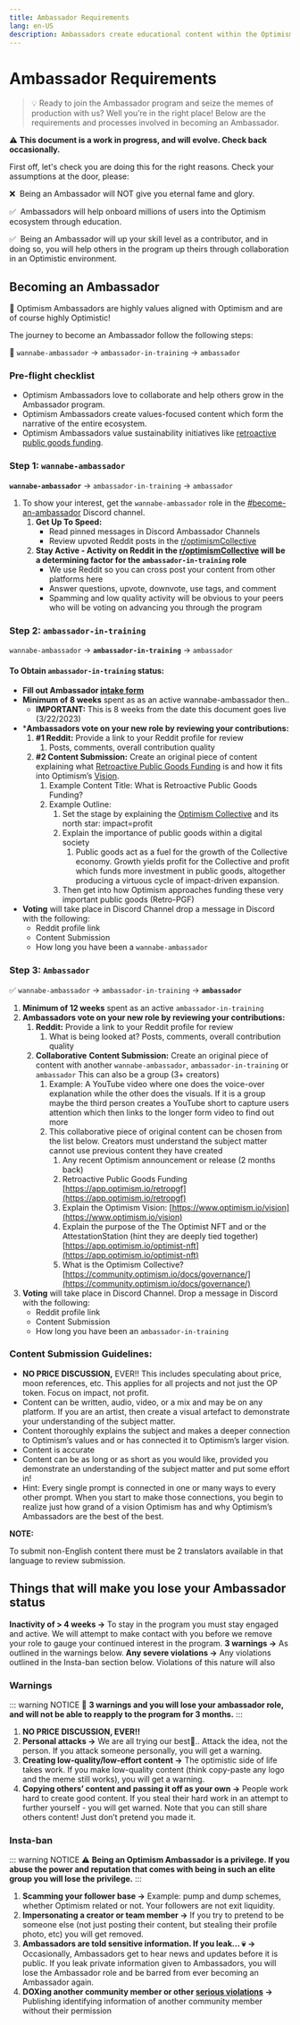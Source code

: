 ```yaml
---
title: Ambassador Requirements 
lang: en-US
description: Ambassadors create educational content within the Optimism Collective.
---
```


# Ambassador Requirements

> 💡 Ready to join the Ambassador program and seize the memes of production with us? Well you’re in the right place! Below are the requirements and processes involved in becoming an Ambassador.

⚠️ **This document is a work in progress, and will evolve. Check back occasionally.**

First off, let's check you are doing this for the right reasons. Check your assumptions at the door, please:

❌  Being an Ambassador will NOT give you eternal fame and glory.

✅  Ambassadors will help onboard millions of users into the Optimism ecosystem through education.

✅  Being an Ambassador will up your skill level as a contributor, and in doing so, you will help others in the program up theirs through collaboration in an Optimistic environment. 

## Becoming an Ambassador 

🚀 Optimism Ambassadors are highly values aligned with Optimism and are of course highly Optimistic!

The journey to become an Ambassador follow the following steps:

🦾 `wannabe-ambassador` → `ambassador-in-training` → `ambassador`

### Pre-flight checklist

* Optimism Ambassadors love to collaborate and help others grow in the Ambassador program.
* Optimism Ambassadors create values-focused content which form the narrative of the entire ecosystem.
* Optimism Ambassadors value sustainability initiatives like [retroactive public goods funding](https://app.optimism.io/retropgf).

### Step 1: `wannabe-ambassador`

**`wannabe-ambassador`** → `ambassador-in-training` → `ambassador`

1. To show your interest, get the `wannabe-ambassador` role in the [#become-an-ambassador](https://discord.com/channels/667044843901681675/973588280715141192) Discord channel. 
    1. **Get Up To Speed:**
        - Read pinned messages in Discord Ambassador Channels
        - Review upvoted Reddit posts in the [r/optimismCollective](https://www.reddit.com/r/optimismCollective/)
    2. **Stay Active - Activity on Reddit in the [r/optimismCollective](https://www.reddit.com/r/optimismCollective/) will be a determining factor for the `ambassador-in-training` role** 
        - We use Reddit so you can cross post your content from other platforms here
        - Answer questions, upvote, downvote, use tags, and comment
        - Spamming and low quality activity will be obvious to your peers who will be voting on advancing you through the program
        
### Step 2: `ambassador-in-training`

`wannabe-ambassador` → **`ambassador-in-training`** → `ambassador`

#### **To Obtain `ambassador-in-training` status:**

- **Fill out Ambassador [intake form](https://app.deform.cc/form/3d8c6150-3c4a-4944-b1a7-8c5b888ae1ec)**
- **Minimum of 8 weeks** spent as as an active wannabe-ambassador then..
    - **IMPORTANT:** This is 8 weeks from the date this document goes live (3/22/2023)
- ***Ambassadors vote on your new role by reviewing your contributions:**
    1. **#1 Reddit:** Provide a link to your Reddit profile for review
        1. Posts, comments, overall contribution quality
    2. **#2 Content Submission:** Create an original piece of content explaining what [Retroactive Public Goods Funding](https://app.optimism.io/retropgf) is and how it fits into Optimism’s [Vision](https://www.optimism.io/vision). 
        1. Example Content Title: What is Retroactive Public Goods Funding?
        2. Example Outline:
            1. Set the stage by explaining the [Optimism Collective](https://app.optimism.io/announcement) and its north star: impact=profit
            2. Explain the importance of public goods within a digital society 
                1. Public goods act as a fuel for the growth of the Collective economy. Growth yields profit for the Collective and profit which funds more investment in public goods, altogether producing a virtuous cycle of impact-driven expansion.
            3. Then get into how Optimism approaches funding these very important public goods (Retro-PGF)
- **Voting** will take place in Discord Channel drop a message in Discord with the following:
    - Reddit profile link
    - Content Submission
    - How long you have been a `wannabe-ambassador`

### Step 3: `Ambassador`

✅ `wannabe-ambassador` → `ambassador-in-training` → **`ambassador`**

1. **Minimum of 12 weeks** spent as an active `ambassador-in-training`
1. **Ambassadors vote on your new role by reviewing your contributions:**
    1. **Reddit:** Provide a link to your Reddit profile for review
        1. What is being looked at? Posts, comments, overall contribution quality
    2. **Collaborative** **Content Submission:** Create an original piece of content with another `wannabe-ambassador`, `ambassador-in-training` or `ambassador` This can also be a group (3+ creators)
        1. Example: A YouTube video where one does the voice-over explanation while the other does the visuals. If it is a group maybe the third person creates a YouTube short to capture users attention which then links to the longer form video to find out more 
        2. This collaborative piece of original content can be chosen from the list below. Creators must understand the subject matter cannot use previous content they have created
            1. Any recent Optimism announcement or release (2 months back)
            2. Retroactive Public Goods Funding [https://app.optimism.io/retropgf](https://app.optimism.io/retropgf) 
            3. Explain the Optimism Vision: [https://www.optimism.io/vision](https://www.optimism.io/vision)    
            4. Explain the purpose of the The Optimist NFT and or the AttestationStation (hint they are deeply tied together) [https://app.optimism.io/optimist-nft](https://app.optimism.io/optimist-nft) 
            5. What is the Optimism Collective? [https://community.optimism.io/docs/governance/](https://community.optimism.io/docs/governance/)
1. **Voting** will take place in Discord Channel. Drop a message in Discord with the following:
    - Reddit profile link
    - Content Submission
    - How long you have been an `ambassador-in-training`

### Content Submission Guidelines:

- **NO PRICE DISCUSSION,** EVER!! This includes speculating about price, moon references, etc. This applies for all projects and not just the OP token. Focus on impact, not profit. 
- Content can be written, audio, video, or a mix and may be on any platform. If you are an artist, then create a visual artefact to demonstrate your understanding of the subject matter.
- Content thoroughly explains the subject and makes a deeper connection to Optimism’s values and or has connected it to Optimism’s larger vision.
- Content is accurate
- Content can be as long or as short as you would like, provided you demonstrate an understanding of the subject matter and put some effort in!
- Hint: Every single prompt is connected in one or many ways to every other prompt. When you start to make those connections, you begin to realize just how grand of a vision Optimism has and why Optimism’s Ambassadors are the best of the best.

**NOTE:**

To submit non-English content there must be 2 translators available in that language to review submission.

## Things that will make you lose your Ambassador status

**Inactivity of > 4 weeks →** To stay in the program you must stay engaged and active. We will attempt to make contact with you before we remove your role to gauge your continued interest in the program. 
**3 warnings →** As outlined in the warnings below. 
**Any severe violations →** Any violations outlined in the Insta-ban section below. Violations of this nature will also 

### Warnings

::: warning NOTICE
🚧 **3 warnings and you will lose your ambassador role, and will not be able to reapply to the program for 3 months.**
::: 

1. **NO PRICE DISCUSSION, EVER!!**
2. **Personal attacks →** We are all trying our best🙂.. Attack the idea, not the person. If you attack someone personally, you will get a warning. 
3. **Creating low-quality/low-effort content →** The optimistic side of life takes work. If you make low-quality content (think copy-paste any logo and the meme still works), you will get a warning. 
4. **Copying others’ content and passing it off as your own →** People work hard to create good content. If you steal their hard work in an attempt to further yourself - you will get warned. Note that you can still share others content! Just don’t pretend you made it.

### Insta-ban

::: warning NOTICE
⚠️ **Being an Optimism Ambassador is a privilege. If you abuse the power and reputation that comes with being in such an elite group you will lose the privilege.**
::: 

1. **Scamming your follower base →** Example: pump and dump schemes, whether Optimism related or not. Your followers are not exit liquidity. 
2. **Impersonating a creator or team member →** If you try to pretend to be someone else (not just posting their content, but stealing their profile photo, etc) you will get removed. 
3. **Ambassadors are told sensitive information. If you leak... 💀** **→** Occasionally, Ambassadors get to hear news and updates before it is public. If you leak private information given to Ambassadors, you will lose the Ambassador role and be barred from ever becoming an Ambassador again. 
4. **DOXing another community member or other [serious violations](https://gov.optimism.io/t/guidance-on-severe-violations/5729) →** Publishing identifying information of another community member without their permission